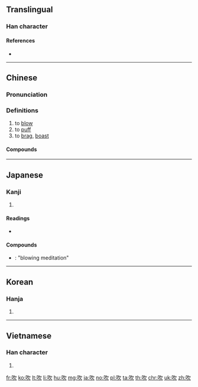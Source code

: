 {{also|欥}}
==Translingual==

===Han character===
{{Han char|rn=30|rad=口|as=04|sn=7|four=67082|canj=NO|ids=⿰口欠}}

====References====
* {{Han ref|kx=0179.130|dkj=03373|dj=0397.070|hdz=10593.030|uh=5439}}

----

==Chinese==
{{zh-forms}}

===Pronunciation===
{{zh-pron
|m=chuī
|c=ceoi1,ceoi3
|h=pfs=chhôi
|md=
|mn=chhoe/chhe
|w=
|mc=y
|oc=y
|cat=v
}}

===Definitions===
{{zh-hanzi}}

# to [[blow]]
# to [[puff]]
# to [[brag]], [[boast]]

====Compounds====
{{der3
|{{zh-l|吹簫}}
|{{zh-l|吹噓}}
|{{zh-l|吹牛}}
|{{zh-l|鼓吹}}
|{{zh-l|吹功}}
|{{zh-l|吹毛求疵}}
|{{zh-l|超吹}}
|{{zh-l|電吹風}}
|{{zh-l|鼓吹樂}}
|{{zh-l|吹捧}}
|{{zh-l|吹打樂}}
|{{zh-l|吹口哨}}
|{{zh-l|斬草不除根，春風吹又生}}
|{{zh-l|吹打}}
|{{zh-l|吹灰之力}}
|{{zh-l|吹奏樂器}}
|{{zh-l|吹皺一池春水}}
|{{zh-l|吹氣球}}
}}

----

==Japanese==

===Kanji===
{{ja-kanji|grade=c|rs=口04}}

# {{defn|lang=ja|sort=口04}}

====Readings====
* {{ja-readings|goon=[[すい]] (sui)|kanon=[[すい]] (sui)|kun=[[ふく]] (fuku)}}

====Compounds====
* {{ja-r|吹禅|すいぜん}}: "blowing meditation"

----

==Korean==

===Hanja===
{{ko-hanja|hangeul=취|rv=chwi|mr=ch'wi}}

# {{defn|lang=ko|sort=口04}}

----

==Vietnamese==

===Han character===
{{vi-hantu|[[xuy]], [[xi]], [[xơi]], [[xoe]], [[xôi]], [[xuê]], [[xuý]], [[xùi]], [[xì]], [[xỉ]], [[xua]], [[xuề]], [[xuế]], [[xuể]], [[xui]], [[xủi]], [[xuôi]]|rs=口04}}

# {{defn|lang=vi|sort=口04}}

[[fr:吹]]
[[ko:吹]]
[[lt:吹]]
[[li:吹]]
[[hu:吹]]
[[mg:吹]]
[[ja:吹]]
[[no:吹]]
[[pl:吹]]
[[ta:吹]]
[[th:吹]]
[[chr:吹]]
[[uk:吹]]
[[zh:吹]]